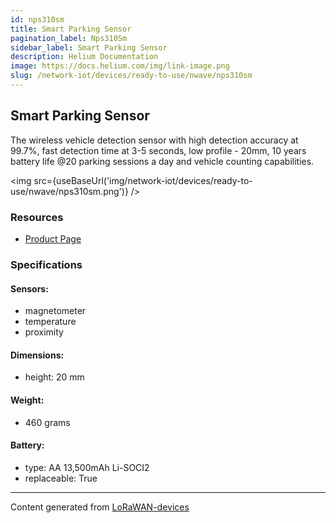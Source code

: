 ```yaml
---
id: nps310sm
title: Smart Parking Sensor
pagination_label: Nps310Sm
sidebar_label: Smart Parking Sensor
description: Helium Documentation
image: https://docs.helium.com/img/link-image.png
slug: /network-iot/devices/ready-to-use/nwave/nps310sm
---
```



## Smart Parking Sensor

The wireless vehicle detection sensor with high detection accuracy at 99.7%, fast detection time at
3-5 seconds, low profile - 20mm, 10 years battery life @20 parking sessions a day and vehicle
counting capabilities.

<img src={useBaseUrl('img/network-iot/devices/ready-to-use/nwave/nps310sm.png')} />

### Resources

- [Product Page](https://www.nwave.io/smart-parking-sensor/)

### Specifications

#### Sensors:

- magnetometer
- temperature
- proximity

#### Dimensions:

- height: 20 mm

#### Weight:

- 460 grams

#### Battery:

- type: AA 13,500mAh Li-SOCI2
- replaceable: True

---

Content generated from [LoRaWAN-devices](https://github.com/TheThingsNetwork/lorawan-devices)
